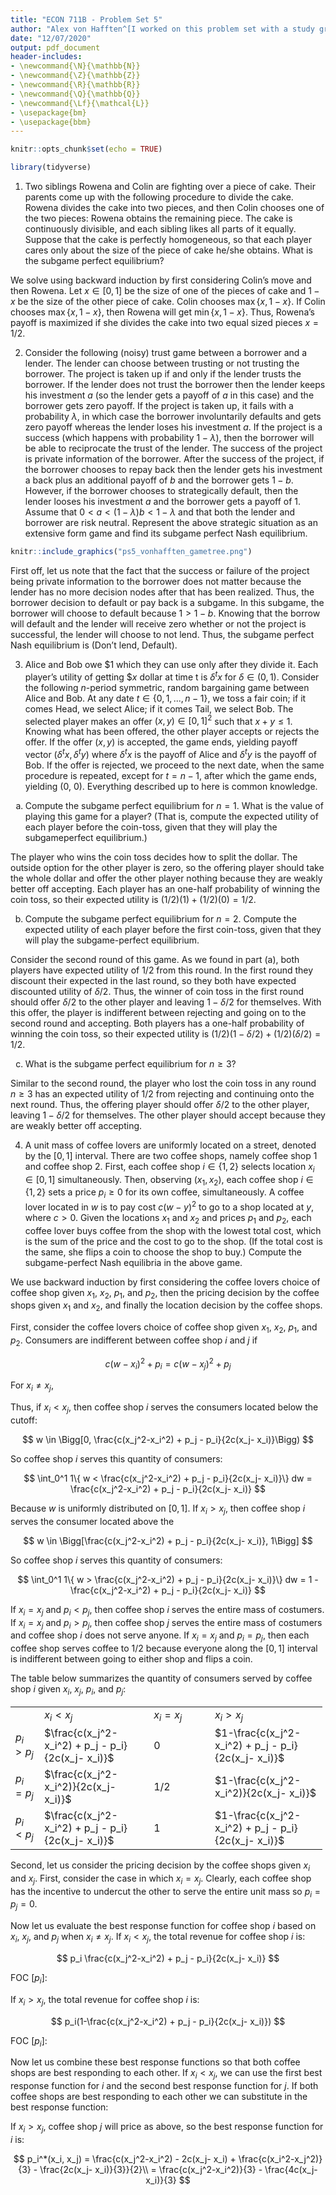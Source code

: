 ```yaml
---
title: "ECON 711B - Problem Set 5"
author: "Alex von Hafften^[I worked on this problem set with a study group of Michael Nattinger, Andrew Smith, Tyler Welch, and Ryan Mather. I also discussed problems with Emily Case, Sarah Bass, and Danny Edgel.]"
date: "12/07/2020"
output: pdf_document
header-includes:
- \newcommand{\N}{\mathbb{N}}
- \newcommand{\Z}{\mathbb{Z}}
- \newcommand{\R}{\mathbb{R}}
- \newcommand{\Q}{\mathbb{Q}}
- \newcommand{\Lf}{\mathcal{L}}
- \usepackage{bm}
- \usepackage{bbm}
---
```


```r
knitr::opts_chunk$set(echo = TRUE)

library(tidyverse)
```


1. Two siblings Rowena and Colin are fighting over a piece of cake. Their parents come up with the following procedure to divide the cake. Rowena divides the cake into two pieces, and then Colin chooses one of the two pieces: Rowena obtains the remaining piece. The cake is continuously divisible, and each sibling likes all parts of it equally. Suppose that the cake is perfectly homogeneous, so that each player cares only about the size of the piece of cake he/she obtains. What is the subgame perfect equilibrium?

We solve using backward induction by first considering Colin's move and then Rowena.  Let $x \in [0, 1]$ be the size of one of the pieces of cake and $1 - x$ be the size of the other piece of cake.  Colin chooses $\max\{x, 1 - x\}$.  If Colin chooses $\max\{x, 1 - x\}$, then Rowena will get $\min\{x, 1 - x\}$.  Thus, Rowena's payoff is maximized if she divides the cake into two equal sized pieces $x = 1/2$.

2. Consider the following (noisy) trust game between a borrower and a lender. The lender can choose between trusting or not trusting the borrower. The project is taken up if and only if the lender trusts the borrower. If the lender does not trust the borrower then the lender keeps his investment $a$ (so the lender gets a payoff of $a$ in this case) and the borrower gets zero payoff. If the project is taken up, it fails with a probability $\lambda$, in which case the borrower involuntarily defaults and gets zero payoff whereas the lender loses his investment $a$. If the project is a success (which happens with probability $1 - \lambda$), then the borrower will be able to reciprocate the trust of the lender. The success of the project is private information of the borrower. After the success of the project, if the borrower chooses to repay back then the lender gets his investment a back plus an additional payoff of $b$ and the borrower gets $1 - b$. However, if the borrower chooses to strategically default, then the lender looses his investment $a$ and the borrower gets a payoff of 1. Assume that $0 < a < (1 - \lambda)b < 1 - \lambda$ and that both the lender and borrower are risk neutral. Represent the above strategic situation as an extensive form game and find its subgame perfect Nash equilibrium.

```r
knitr::include_graphics("ps5_vonhafften_gametree.png")
```

First off, let us note that the fact that the success or failure of the project being private information to the borrower does not matter because the lender has no more decision nodes after that has been realized.  Thus, the borrower decision to default or pay back is a subgame.  In this subgame, the borrower will choose to default because $1 > 1 - b$.  Knowing that the borrow will default and the lender will receive zero whether or not the project is successful, the lender will choose to not lend.  Thus, the subgame perfect Nash equilibrium is (Don't lend, Default).

3. Alice and Bob owe \$1 which they can use only after they divide it. Each player’s utility of getting \$$x$ dollar at time t is $\delta^tx$ for $\delta \in (0, 1)$. Consider the following $n$-period symmetric, random bargaining game between Alice and Bob. At any date $t \in \{0, 1, . . . , n - 1\}$, we toss a fair coin; if it comes Head, we select Alice; if it comes Tail, we select Bob. The selected player makes an offer $(x, y) \in [0, 1]^2$ such that $x + y \le 1$. Knowing what has been offered, the other player accepts or rejects the offer. If the offer $(x, y)$ is accepted, the game ends, yielding payoff vector $(\delta^t x, \delta^t y)$ where $\delta^t x$ is the payoff of Alice and $\delta^t y$ is the payoff of Bob. If the offer is rejected, we proceed to the next date, when the same procedure is repeated, except for $t = n - 1$, after which the game ends, yielding (0, 0). Everything described up to here is common knowledge.

(a) Compute the subgame perfect equilibrium for $n = 1$. What is the value of playing this game for a player? (That is, compute the expected utility of each player before the coin-toss, given that they will play the subgameperfect equilibrium.)

The player who wins the coin toss decides how to split the dollar.  The outside option for the other player is zero, so the offering player should take the whole dollar and offer the other player nothing because they are weakly better off accepting.  Each player has an one-half probability of winning the coin toss, so their expected utility is $(1/2)(1) + (1/2)(0) = 1/2$.

(b) Compute the subgame perfect equilibrium for $n = 2$. Compute the expected utility of each player before the first coin-toss, given that they will play the subgame-perfect equilibrium.

Consider the second round of this game.  As we found in part (a), both players have expected utility of 1/2 from this round.  In the first round they discount their expected in the last round, so they both have expected discounted utility of $\delta/2$.  Thus, the winner of coin toss in the first round should offer $\delta/2$ to the other player and leaving $1 - \delta/2$ for themselves. With this offer, the player is indifferent between rejecting and going on to the second round and accepting.  Both players has a one-half probability of winning the coin toss, so their expected utility is $(1/2)(1-\delta/2) + (1/2)(\delta/2) = 1/2$.

(c) What is the subgame perfect equilibrium for $n \ge 3$?

Similar to the second round, the player who lost the coin toss in any round $n \ge 3$ has an expected utility of 1/2 from rejecting and continuing onto the next round.  Thus, the offering player should offer $\delta/2$ to the other player, leaving $1-\delta/2$ for themselves.  The other player should accept because they are weakly better off accepting.

\pagebreak

4. A unit mass of coffee lovers are uniformly located on a street, denoted by the $[0, 1]$ interval. There are two coffee shops, namely coffee shop 1 and coffee shop 2. First, each coffee shop $i \in \{1, 2\}$ selects location $x_i \in [0, 1]$ simultaneously. Then, observing $(x_1, x_2)$, each coffee shop $i \in \{1, 2\}$ sets a price $p_i \ge 0$ for its own coffee, simultaneously. A coffee lover located in $w$ is to pay cost $c(w - y)^2$ to go to a shop located at $y$, where $c > 0$. Given the locations $x_1$ and $x_2$ and prices $p_1$ and $p_2$, each coffee lover buys coffee from the shop with the lowest total cost, which is the sum of the price and the cost to go to the shop. (If the total cost is the same, she flips a coin to choose the shop to buy.) Compute the  subgame-perfect Nash equilibria in the above game.

We use backward induction by first considering the coffee lovers choice of coffee shop given $x_1$, $x_2$, $p_1$, and $p_2$, then the pricing decision by the coffee shops given $x_1$ and $x_2$, and finally the location decision by the coffee shops.

First, consider the coffee lovers choice of coffee shop given $x_1$, $x_2$, $p_1$, and $p_2$.  Consumers are indifferent between coffee shop $i$ and $j$ if

$$
c(w - x_i)^2 + p_i = c(w - x_j)^2 + p_j
$$

For $x_i \neq x_j$, 

\begin{align*}
c(w^2 - 2x_iw +x_i^2) + p_i &= c(w^2 - 2x_jw +x_j^2) + p_j \\
\implies cw^2 - 2cx_iw + cx_i^2 + p_i &= cw^2 - 2cx_jw + cx_j^2 + p_j \\
\implies 2cw(x_j-  2cx_i)  &= c(x_j^2 - x_i^2) + p_j - p_i \\
\implies w &=  \frac{c(x_j^2-x_i^2) + p_j - p_i}{2c(x_j- x_i)}
\end{align*}

Thus, if $x_i < x_j$, then coffee shop $i$ serves the consumers located below the cutoff:

$$
w \in \Bigg[0, \frac{c(x_j^2-x_i^2) + p_j - p_i}{2c(x_j- x_i)}\Bigg)
$$

So coffee shop $i$ serves this quantity of consumers:

$$
\int_0^1 1\{ w  <  \frac{c(x_j^2-x_i^2) + p_j - p_i}{2c(x_j- x_i)}\} dw = \frac{c(x_j^2-x_i^2) + p_j - p_i}{2c(x_j- x_i)} 
$$

Because $w$ is uniformly distributed on $[0, 1]$. If $x_i > x_j$, then coffee shop $i$ serves the consumer located above the 

$$
w \in \Bigg[\frac{c(x_j^2-x_i^2) + p_j - p_i}{2c(x_j- x_i)}, 1\Bigg]
$$

So coffee shop $i$ serves this quantity of consumers:

$$
\int_0^1 1\{ w  >  \frac{c(x_j^2-x_i^2) + p_j - p_i}{2c(x_j- x_i)}\} dw = 1 - \frac{c(x_j^2-x_i^2) + p_j - p_i}{2c(x_j- x_i)} 
$$

If $x_i = x_j$ and $p_i < p_j$, then coffee shop $i$ serves the entire mass of costumers.  If $x_i = x_j$ and $p_i > p_j$, then coffee shop $j$ serves the entire mass of costumers and coffee shop $i$ does not serve anyone.  If $x_i = x_j$ and $p_i = p_j$, then each coffee shop serves coffee to 1/2 because everyone along the $[0, 1]$ interval is indifferent between going to either shop and flips a coin.  

\pagebreak

The table below summarizes the quantity of consumers served by coffee shop $i$ given $x_i$, $x_j$, $p_i$, and $p_j$:

+--------------+---------------------------------------------------+----------------------------+-----------------------------------------------------+
|              | $x_i < x_j$                                       | $x_i = x_j$                | $x_i > x_j$                                         |
+--------------+---------------------------------------------------+----------------------------+-----------------------------------------------------+
| $p_i > p_j$  | $\frac{c(x_j^2-x_i^2) + p_j - p_i}{2c(x_j- x_i)}$ |  0                         | $1-\frac{c(x_j^2-x_i^2) + p_j - p_i}{2c(x_j- x_i)}$ |
+--------------+---------------------------------------------------+----------------------------+-----------------------------------------------------+
| $p_i = p_j$  | $\frac{c(x_j^2-x_i^2)}{2c(x_j- x_i)}$             |  1/2                       | $1-\frac{c(x_j^2-x_i^2)}{2c(x_j- x_i)}$             |
+--------------+---------------------------------------------------+----------------------------+-----------------------------------------------------+
| $p_i < p_j$  | $\frac{c(x_j^2-x_i^2) + p_j - p_i}{2c(x_j- x_i)}$ |  1                         | $1-\frac{c(x_j^2-x_i^2) + p_j - p_i}{2c(x_j- x_i)}$ |
+--------------+---------------------------------------------------+----------------------------+-----------------------------------------------------+

Second, let us consider the pricing decision by the coffee shops given $x_i$ and $x_j$.  First, consider the case in which $x_i = x_j$.  Clearly, each coffee shop has the incentive to undercut the other to serve the entire unit mass so $p_i = p_j = 0$.

Now let us evaluate the best response function for coffee shop $i$ based on $x_i$, $x_j$, and $p_j$ when $x_i \neq x_j$. If $x_i < x_j$, the total revenue for coffee shop $i$ is:

$$
p_i \frac{c(x_j^2-x_i^2) + p_j - p_i}{2c(x_j- x_i)} 
$$

FOC [$p_i$]:

\begin{align*}
0 &= \frac{c(x_j^2-x_i^2) + p_j - 2p_i^*}{2c(x_j- x_i)} \\
p_i^*(x_i, x_j, p_j) &= \frac{c(x_j^2-x_i^2) + p_j}{2}
\end{align*}

If $x_i > x_j$, the total revenue for coffee shop $i$ is:

$$
p_i(1-\frac{c(x_j^2-x_i^2) + p_j - p_i}{2c(x_j- x_i)})
$$

FOC [$p_i$]:

\begin{align*}
0 &= 1-\frac{c(x_j^2-x_i^2) + p_j - 2p_i^*}{2c(x_j- x_i)} \\
2c(x_j- x_i) &= c(x_j^2-x_i^2) + p_j - 2p_i^* \\
p_i^*(x_i, x_j, p_j) &= \frac{c(x_j^2-x_i^2) - 2c(x_j- x_i) + p_j}{2}
\end{align*}

\pagebreak

Now let us combine these best response functions so that both coffee shops are best responding to each other. If $x_i < x_j$, we can use the first best response function for $i$ and the second best response function for $j$. If both coffee shops are best responding to each other we can substitute in the best response function:

\begin{align*}
p_i^* &= \frac{c(x_j^2-x_i^2) + (\frac{c(x_i^2-x_j^2) - 2c(x_i- x_j) + p_i^*}{2})}{2} \\
\implies p_i^* &= \frac{c(x_j^2-x_i^2)}{2} + \frac{c(x_i^2-x_j^2)}{4} - \frac{c(x_i- x_j)}{2} + \frac{p_i^*}{4} \\
\implies \frac{3p_i^*}{4} &= \frac{c(x_j^2-x_i^2)}{4}  - \frac{c(x_i- x_j)}{2} \\
\implies p_i^*(x_i, x_j) &= \frac{c(x_j^2-x_i^2)}{3}  - \frac{2c(x_i- x_j)}{3}
\end{align*}

If $x_i > x_j$, coffee shop $j$ will price as above, so the best response function for $i$ is:

$$
p_i^*(x_i, x_j) = \frac{c(x_j^2-x_i^2) - 2c(x_j- x_i) + \frac{c(x_i^2-x_j^2)}{3}  - \frac{2c(x_j- x_i)}{3}}{2}\\
= \frac{c(x_j^2-x_i^2)}{3} - \frac{4c(x_j- x_i)}{3}
$$
